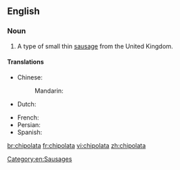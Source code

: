 {{wikipedia|Chipolata}}
==English==

===Noun===
{{en-noun}}

# A type of small thin [[sausage]] from the United Kingdom.
====Translations====
{{trans-top|type of sausage}}
* Chinese:
*: Mandarin: {{t|cmn|直布羅陀腸|sc=Hani}}
* Dutch: {{t-|nl|chipolata}}
{{trans-mid}}
* French: {{t+|fr|chipolata|f}}
* Persian: {{t|fa|سوسیس کوکتل}}
* Spanish: {{t|es|chipolata }}
{{trans-bottom}}
[[Category:en:Sausages]]

[[br:chipolata]]
[[fr:chipolata]]
[[vi:chipolata]]
[[zh:chipolata]]